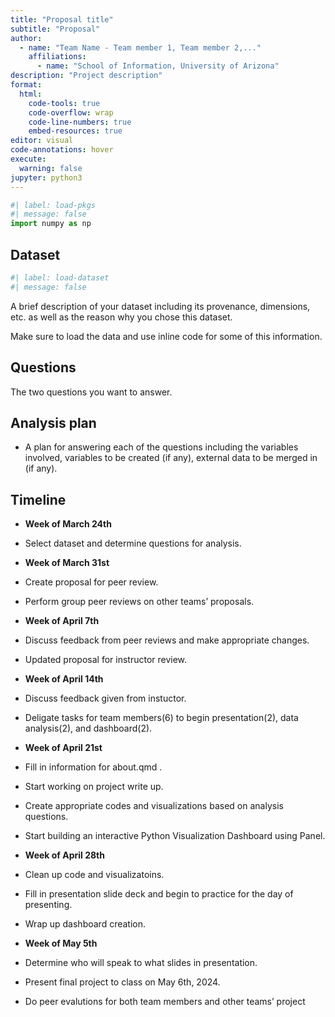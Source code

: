 ```yaml
---
title: "Proposal title"
subtitle: "Proposal"
author: 
  - name: "Team Name - Team member 1, Team member 2,..."
    affiliations:
      - name: "School of Information, University of Arizona"
description: "Project description"
format:
  html:
    code-tools: true
    code-overflow: wrap
    code-line-numbers: true
    embed-resources: true
editor: visual
code-annotations: hover
execute:
  warning: false
jupyter: python3
---
```


```python
#| label: load-pkgs
#| message: false
import numpy as np
```

## Dataset

```python
#| label: load-dataset
#| message: false
```

A brief description of your dataset including its provenance, dimensions, etc. as well as the reason why you chose this dataset.

Make sure to load the data and use inline code for some of this information.

## Questions

The two questions you want to answer.

## Analysis plan

-   A plan for answering each of the questions including the variables involved, variables to be created (if any), external data to be merged in (if any).

## Timeline
-   **Week of March 24th**
-   Select dataset and determine questions for analysis.

-   **Week of March 31st**
-   Create proposal for peer review.
-   Perform group peer reviews on other teams' proposals.

-   **Week of April 7th**
-   Discuss feedback from peer reviews and make appropriate changes.
-   Updated proposal for instructor review.

-   **Week of April 14th**
-   Discuss feedback given from instuctor.
-   Deligate tasks for team members(6) to begin presentation(2), data analysis(2), and dashboard(2).

-   **Week of April 21st**
-   Fill in information for about.qmd . 
-   Start working on project write up.
-   Create appropriate codes and visualizations based on analysis questions.
-   Start building an interactive Python Visualization Dashboard using Panel.

-   **Week of April 28th**
-   Clean up code and visualizatoins.
-   Fill in presentation slide deck and begin to practice for the day of presenting.
-   Wrap up dashboard creation. 

-   **Week of May 5th**
-   Determine who will speak to what slides in presentation.
-   Present final project to class on May 6th, 2024.
-   Do peer evalutions for both team members and other teams' project      